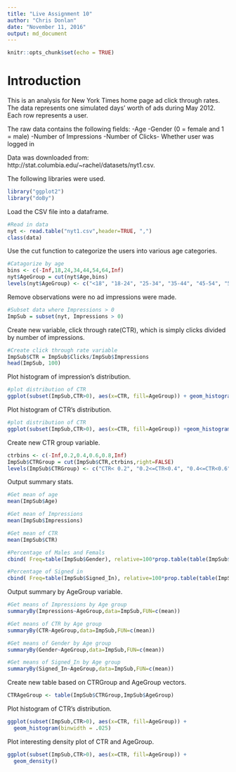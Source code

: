 ```yaml
---
title: "Live Assignment 10"
author: "Chris Donlan"
date: "November 11, 2016"
output: md_document
---
```


```r
knitr::opts_chunk$set(echo = TRUE)
```

# Introduction
This is an analysis for New York Times home page ad click through rates. The data represents one simulated days’ worth of ads during May 2012. Each row represents a user. 

The raw data contains the following fields:
-Age
-Gender (0 = female and 1 = male)
-Number of Impressions
-Number of Clicks- Whether user was logged in

Data was downloaded from:
http://stat.columbia.edu/~rachel/datasets/nyt1.csv.

The following libraries were used.
```r
library("ggplot2")
library("doBy")
```

Load the CSV file into a dataframe.
```r
#Read in data
nyt <- read.table("nyt1.csv",header=TRUE, ",")
class(data)
```

Use the cut function to categorize the users into various age categories.
```r
#Catagorize by age
bins <- c(-Inf,18,24,34,44,54,64,Inf)
nyt$AgeGroup = cut(nyt$Age,bins)
levels(nyt$AgeGroup) <- c("<18", "18-24", "25-34", "35-44", "45-54", "55-64", "65+")
```

Remove observations were no ad impressions were made.
```r
#Subset data where Impressions > 0
ImpSub = subset(nyt, Impressions > 0)
```

Create new variable, click through rate(CTR), which is simply clicks divided by number of impressions.
```r
#Create click through rate variable
ImpSub$CTR = ImpSub$Clicks/ImpSub$Impressions
head(ImpSub, 100)
```

Plot histogram of impression's distribution.
```r
#plot distribution of CTR
ggplot(subset(ImpSub,CTR>0), aes(x=CTR, fill=AgeGroup)) + geom_histogram(binwidth = .05)
```

Plot histogram of CTR's distribution.
```r
#plot distribution of CTR
ggplot(subset(ImpSub,CTR>0), aes(x=CTR, fill=AgeGroup)) +geom_histogram(binwidth = .05)
```

Create new CTR group variable.
```r
ctrbins <- c(-Inf,0.2,0.4,0.6,0.8,Inf)
ImpSub$CTRGroup = cut(ImpSub$CTR,ctrbins,right=FALSE)
levels(ImpSub$CTRGroup) <- c("CTR< 0.2", "0.2<=CTR<0.4", "0.4<=CTR<0.6", "0.6<=CTR<0.8", "CTR>0.8")
```

Output summary stats.
```r
#Get mean of age
mean(ImpSub$Age)

#Get mean of Impressions
mean(ImpSub$Impressions)

#Get mean of CTR
mean(ImpSub$CTR)

#Percentage of Males and Femals
cbind( Freq=table(ImpSub$Gender), relative=100*prop.table(table(ImpSub$Gender)))

#Percentage of Signed in
cbind( Freq=table(ImpSub$Signed_In), relative=100*prop.table(table(ImpSub$Signed_In)))
```

Output summary by AgeGroup variable.
```r
#Get means of Impressions by Age group
summaryBy(Impressions~AgeGroup,data=ImpSub,FUN=c(mean))

#Get means of CTR by Age group
summaryBy(CTR~AgeGroup,data=ImpSub,FUN=c(mean))

#Get means of Gender by Age group
summaryBy(Gender~AgeGroup,data=ImpSub,FUN=c(mean))

#Get means of Signed_In by Age group
summaryBy(Signed_In~AgeGroup,data=ImpSub,FUN=c(mean))
```

Create new table based on CTRGroup and AgeGroup vectors.
```r
CTRAgeGroup <- table(ImpSub$CTRGroup,ImpSub$AgeGroup)
```

Plot histogram of CTR's distribution.
```r
ggplot(subset(ImpSub,CTR>0), aes(x=CTR, fill=AgeGroup)) +
  geom_histogram(binwidth = .025)
```

Plot interesting density plot of CTR and AgeGroup.
```r
ggplot(subset(ImpSub,CTR>0), aes(x=CTR, fill=AgeGroup)) +
  geom_density()
```
